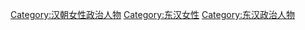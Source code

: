 [[Category:汉朝女性政治人物|Category:汉朝女性政治人物]]
[[Category:东汉女性|Category:东汉女性]]
[[Category:东汉政治人物|Category:东汉政治人物]]